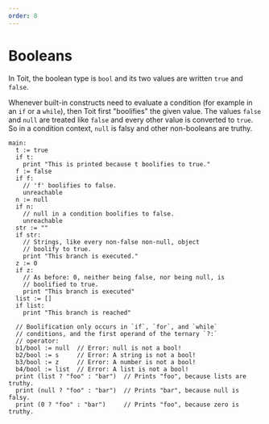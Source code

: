 ```yaml
---
order: 8
---
```


# Booleans

In Toit, the boolean type is `bool` and its two values are written `true` and `false`.

Whenever built-in constructs need to evaluate a condition (for example in an `if` or a `while`), then Toit first "boolifies" the given value. The values `false` and `null` are treated like `false` and every other value is converted to `true`.
So in a condition context, `null` is falsy and other non-booleans are truthy.

```
main:
  t := true
  if t:
    print "This is printed because t boolifies to true."
  f := false
  if f:
    // 'f' boolifies to false.
    unreachable
  n := null
  if n:
    // null in a condition boolifies to false.
    unreachable
  str := ""
  if str:
    // Strings, like every non-false non-null, object
    // boolify to true.
    print "This branch is executed."
  z := 0
  if z:
    // As before: 0, neither being false, nor being null, is
    // boolified to true.
    print "This branch is executed"
  list := []
  if list:
    print "This branch is reached"

  // Boolification only occurs in `if`, `for`, and `while`
  // conditions, and the first operand of the ternary `?:`
  // operator:
  b1/bool := null  // Error: null is not a bool!
  b2/bool := s     // Error: A string is not a bool!
  b3/bool := z     // Error: A number is not a bool!
  b4/bool := list  // Error: A list is not a bool!
  print (list ? "foo" : "bar")  // Prints "foo", because lists are truthy.
  print (null ? "foo" : "bar")  // Prints "bar", because null is falsy.
  print (0 ? "foo" : "bar")     // Prints "foo", because zero is truthy.
```
